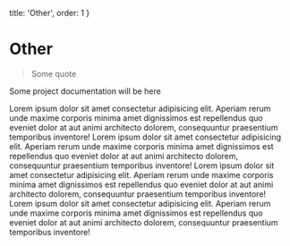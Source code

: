 
  title: 'Other',
  order: 1
}

# Other

> Some quote

Some project <Link href="http://google.com">documentation</Link> will be here

Lorem ipsum dolor <Link to="github">sit amet</Link> consectetur adipisicing elit. Aperiam rerum unde maxime corporis minima amet dignissimos est repellendus quo eveniet dolor at aut animi architecto dolorem, consequuntur praesentium temporibus inventore!
Lorem ipsum dolor sit amet consectetur adipisicing elit. Aperiam rerum unde maxime corporis minima amet dignissimos est repellendus quo eveniet dolor at aut animi architecto dolorem, consequuntur praesentium temporibus inventore!
Lorem ipsum dolor sit amet consectetur adipisicing elit. Aperiam rerum unde maxime corporis minima amet dignissimos est repellendus quo eveniet dolor at aut animi architecto dolorem, consequuntur praesentium temporibus inventore!
Lorem ipsum dolor sit amet consectetur adipisicing elit. Aperiam rerum unde maxime corporis minima amet dignissimos est repellendus quo eveniet dolor at aut animi architecto dolorem, consequuntur praesentium temporibus inventore!
